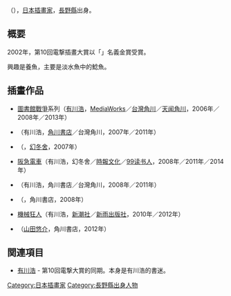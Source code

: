 {{BLP unsourced|time=2011-06-24T23:14:25+00:00}}
{{Japanese|japanese=徒花 スクモ|kana=あだばな すくも|romaji=Adabana Sukumo}}
'''{{lang|ja|徒花スクモ}}'''（{{bd|1977年|}}），[[日本|日本]][[插畫家|插畫家]]，[[長野縣|長野縣]]出身。

== 概要 ==
2002年，第10回電撃插畫大賞以「'''{{lang|ja|シイナスクモ}}'''」名義金賞受賞。

興趣是養魚，主要是淡水魚中的鯰魚。

== 插畫作品 ==
* [[圖書館戰爭|圖書館戰爭]]系列（[[有川浩|有川浩]]，[[MediaWorks|MediaWorks]]／[[台灣角川|台灣角川]]／[[天闻角川|天闻角川]]，2006年／2008年／2013年）
* {{Tsl|ja|クジラの彼|我的鯨魚男友}}（有川浩，[[角川書店|角川書店]]／台灣角川，2007年／2011年）
* {{lang|ja|悪夢のドライブ}}（{{Tsl|ja|木下半太}}，[[幻冬舍|幻冬舍]]，2007年）
* [[阪急電車|阪急電車]]（有川浩，幻冬舍／[[時報文化|時報文化]]／[[99读书人|99读书人]]，2008年／2011年／2014年）
* {{Tsl|ja|ラブコメ今昔|今昔戀愛物語}}（有川浩，角川書店／台灣角川，2008年／2011年）
* {{lang|ja|詩羽のいる街}}（{{Tsl|ja|山本弘 (作家)|山本弘}}，角川書店，2008年）
* [[機械狂人|機械狂人]]（有川浩，[[新潮社|新潮社]]／[[新雨出版社|新雨出版社]]，2010年／2012年）
* {{lang|ja|{{Tsl|ja|パズル (山田悠介)|パズル 48時間戦争}}}}（[[山田悠介|山田悠介]]，角川書店，2012年）

== 関連項目 ==
* [[有川浩|有川浩]] - 第10回電撃大賞的同期。本身是有川浩的書迷。

{{DEFAULTSORT:Adabana Sukumo}}
[[Category:日本插畫家|Category:日本插畫家]]
[[Category:長野縣出身人物|Category:長野縣出身人物]]